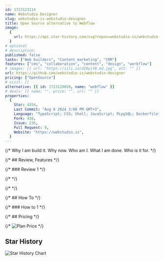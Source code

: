 ```yaml
---
id: 1723123114
name: Webstudio Designer
slug: webstudio-is-webstudio-designer
title: Open Source alternative to Webflow
image:
  {
    url: https://api.star-history.com/svg?repos=webstudio-is/webstudio-designer,
  }
# optional
# description:
published: false
tasks: ["Web builders", "Content marketing", "CRM"]
features: ["cms", "collaboration", "content", "design", "workflow"]
# images: [{ url: "https://iili.io/dI8yiYB.md.jpg", alt: "" }]
url: https://github.com/webstudio-is/webstudio-designer
pricing: ["OpenSource"]
# visit: []
alternative: [{ id: 1723120658, name: "webflow" }]
# deals: [{ name: "", price: "", url: "" }]
properties:
  {
    Star: 4354,
    Last Commit: "Aug 8 2024 3:08 PM GMT+3",
    Language: "TypeScript; CSS; Shell; JavaScript; PLpgSQL; Dockerfile",
    Fork: 438,
    Issue: 236,
    Pull Request: 9,
    Website: "https://webstudio.is",
  }
---
```


{/* Why I am build it. Why now. Who am I. What I am done. Who is it for. */}

{/* ## Review, Features */}

{/* ### Review 1 */}

{/* <DetailYoutube videoId="" startTime={0} /> */}

{/* <Twitters ids=[] /> */}

{/* ## How To */}

{/* ### How to 1 */}

{/* ## Pricing */}

{/* <Img src="" alt="Plan Price" /> */}

## Star History

![Star History Chart](https://api.star-history.com/svg?repos=webstudio-is/webstudio-designer)
